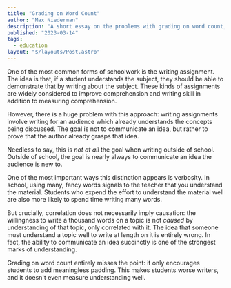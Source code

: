```yaml
---
title: "Grading on Word Count"
author: "Max Niederman"
description: "A short essay on the problems with grading on word count, page count, and other such metrics."
published: "2023-03-14"
tags:
  - education
layout: "$/layouts/Post.astro"
---
```


One of the most common forms of schoolwork
is the writing assignment.
The idea is that,
if a student understands the subject,
they should be able to
demonstrate that by writing about the subject.
These kinds of assignments
are widely considered to
improve comprehension and writing skill
in addition to measuring comprehension.

However, there is a huge problem with this approach:
writing assignments involve writing
for an audience which already understands the concepts being discussed.
The goal is not
to communicate an idea,
but rather to prove that the author already grasps that idea.

Needless to say,
this is _not at all_
the goal when writing outside of school.
Outside of school,
the goal is nearly always to
communicate an idea the audience is new to.

One of the most important
ways this distinction appears
is verbosity.
In school,
using many, fancy words
signals to the teacher
that you understand the material.
Students who expend the effort to
understand the material well
are also more likely to
spend time writing many words.

But crucially,
correlation does not necessarily imply causation:
the willingness to write a thousand words on a topic
is not _caused_ by understanding of that topic,
only correlated with it.
The idea that
someone must understand a topic well to write at length on it
is entirely wrong.
In fact,
the ability to
communicate an idea succinctly
is one of the strongest
marks of understanding.

Grading on word count
entirely misses the point:
it only encourages students to
add meaningless padding.
This makes students worse writers,
and it doesn't even measure understanding well.
